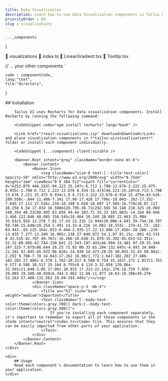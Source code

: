 ```yaml
---
title: Data Visualization 
description: Learn how to use Data Visualization components in Tailus UI
priorityOrder : 60
slug : visualizations
---
```



    ..._components
}

   📂 visualizations
       📄 index.ts
       📄 LinearGradient.tsx
       📄 Tooltip.tsx

   // ... your other components
`

    code : componentCode,
    lang:"text",
    file:"directory",
}

<div className="space-y-20">
    <div>
        ## Installation

        Tailus UI uses Recharts for data visualization components. Install Recharts by running the following command:
        
        <CodeSnippet code="npm install recharts" lang="bash" />

        <Link href="/react-visualizations.zip" download>Download</Link> and place visualization components in **tailus-ui/visualizations** folder or install each component individually.
        
        <CodeSnippet {...component} client:visible />

        <Banner.Root intent="gray" className="border-none mt-6">
            <Banner.Content>
                <Banner.Icon>
                    <svg className="size-6 text-[--title-text-color] opacity-50" xmlns="http://www.w3.org/2000/svg" width="0.75em" height="1em" viewBox="0 0 384 512"><path fill="currentColor" d="m252.879 446.324l-94.223 25.247c-6.713 1.798-13.676-2.222-15.475-8.935c-1.798-6.712 2.222-13.676 8.934-15.474l94.223-25.247c6.713-1.798 13.676 2.221 15.475 8.934c1.8 6.713-2.222 13.676-8.934 15.475m-43.626-289.558c-.844 11.486-7.341 17.96-17.428 17.796c-10.043-.162-17.352-7.045-17.111-17.526c.234-10.198 6.628-16.897 17.505-16.778c10.87.117 16.258 6.54 17.034 16.508m120.795-38.71C292.565 56.148 218.325 26.069 149.354 46.22C88.995 63.856 49.64 103.71 35.33 165.003c-14.164 60.666 3.466 112.846 48.085 156.545c10.464 10.249 20.085 22.663 25.984 35.91c5.914 13.278 7.81 17.43 22.215 13.944c20.006-4.841 39.744-10.787 59.746-15.646c10.254-2.491 14.15-8.216 14.082-18.553c-.274-41.72-.182-83.443-.03-125.164c.033-9.444-2.935-17.22-13.096-17.456c-10.286-.239-13.435 7.277-13.349 16.905c.238 27.049.072 54.1.07 81.15c-.001 43.515 0 43.515-42.787 49.767c-16.266-18.638-31.078-35.392-45.653-52.351c-52.31-60.866-42.744-150.842 22.543-197.443c46.904-33.481 97.29-35.344 147.525-7.075c46.644 26.25 72.02 80.33 65.294 132.645c-4.493 34.948-21.181 62.845-45.933 86.826c-14.938 14.473-28.55 30.055-33.45 50.982c-2.292 9.788-7.78 14.643-17.262 16.98c1.772-1.647-102.202 27.486-102.202 27.486c-6.578 1.762-10.517 8.586-8.754 15.163l.271 1.017c1.763 6.577 8.586 10.517 15.164 8.755c0 0 119.3-32.058 120.864-32.501c11.048-3.05 17.061-10.915 17.313-22.141c.376-16.759 7.658-29.803 19.508-40.938c6.344-5.962 12.66-11.977 18.63-18.306c49.276-52.263 57.408-131.562 19.94-193.449z"/></svg>
                </Banner.Icon>
                <div className="space-y-3 -mb-4">
                    <Title as="h3" size="base" weight="medium">Important</Title>
                    <Text className="[--body-text-color:theme(colors.gray.700)] dark:[--body-text-color:theme(colors.gray.300)]">
                        If you're installing each component separately, it's important to remember to export all of these components in the <Code intent="neutral">index.ts</Code> file. This ensures that they can be easily imported from other parts of your application.
                    </Text>
                </div>
            </Banner.Content>
        </Banner.Root>
    </div>

    <div>
        ## Usage
        Read each component's documentation to learn how to use them in your application.
    </div>
</div>